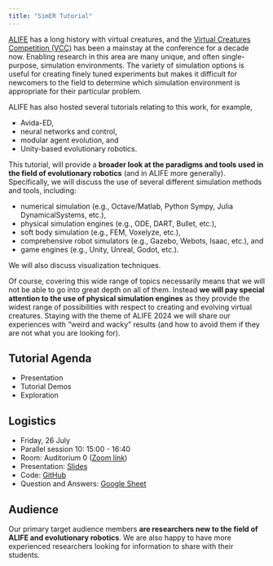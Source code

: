```yaml
---
title: "SimER Tutorial"
---
```


[ALIFE](https://2024.alife.org/index.html) has a long history with virtual creatures, and the [Virtual Creatures Competition (VCC)](https://sites.google.com/view/vcc-2024) has been a mainstay at the conference for a decade now. Enabling research in this area are many unique, and often single-purpose, simulation environments. The variety of simulation options is useful for creating finely tuned experiments but makes it difficult for newcomers to the field to determine which simulation environment is appropriate for their particular problem.

ALIFE has also hosted several tutorials relating to this work, for example,

- Avida-ED,
- neural networks and control,
- modular agent evolution, and
- Unity-based evolutionary robotics.

This tutorial, will provide a **broader look at the paradigms and tools used in the field of evolutionary robotics** (and in ALIFE more generally). Specifically, we will discuss the use of several different simulation methods and tools, including:

- numerical simulation (e.g., Octave/Matlab, Python Sympy, Julia DynamicalSystems, etc.),
- physical simulation engines (e.g., ODE, DART, Bullet, etc.),
- soft body simulation (e.g., FEM, Voxelyze, etc.),
- comprehensive robot simulators (e.g., Gazebo, Webots, Isaac, etc.), and
- game engines (e.g., Unity, Unreal, Godot, etc.).

We will also discuss visualization techniques.

Of course, covering this wide range of topics necessarily means that we will not be able to go into great depth on all of them. Instead **we will pay special attention to the use of physical simulation engines** as they provide the widest range of possibilities with respect to creating and evolving virtual creatures. Staying with the theme of ALIFE 2024 we will share our experiences with "weird and wacky" results (and how to avoid them if they are not what you are looking for).

## Tutorial Agenda

- Presentation
- Tutorial Demos
- Exploration

## Logistics

- Friday, 26 July
- Parallel session 10: 15:00 - 16:40
- Room: Auditorium 0 ([Zoom link](https://itucph.zoom.us/j/62244371314?pwd=iSbh5YeNwSYKOcBx8pzDm8ZER7D4KG.1))
- Presentation: [Slides](https://cs.pomona.edu/~ajc/tutorials/simer/presentation.html)
- Code: [GitHub](https://github.com/anthonyjclark/simer-tutorial)
- Question and Answers: [Google Sheet](https://docs.google.com/spreadsheets/d/1PEC_fV56_3jDygerfHUIIPMVXu3e2vbP-ycm07Hfwlk/edit?usp=sharing)

## Audience

Our primary target audience members **are researchers new to the field of ALIFE and evolutionary robotics**. We are also happy to have more experienced researchers looking for information to share with their students.
